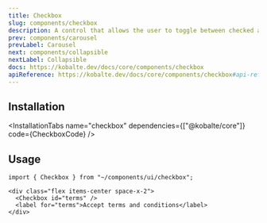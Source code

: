 ```yaml
---
title: Checkbox
slug: components/checkbox
description: A control that allows the user to toggle between checked and not checked.
prev: components/carousel
prevLabel: Carousel
next: components/collapsible
nextLabel: Collapsible
docs: https://kobalte.dev/docs/core/components/checkbox
apiReference: https://kobalte.dev/docs/core/components/checkbox#api-reference
---
```



<PreviewTabs demoCode={CheckboxDemoCode}>
  <CheckboxDemo client:only="solid-js" />
</PreviewTabs>

## Installation

<InstallationTabs
  name="checkbox"
  dependencies={["@kobalte/core"]}
  code={CheckboxCode}
/>

## Usage

```tsx
import { Checkbox } from "~/components/ui/checkbox";
```

```tsx
<div class="flex items-center space-x-2">
  <Checkbox id="terms" />
  <label for="terms">Accept terms and conditions</label>
</div>
```
